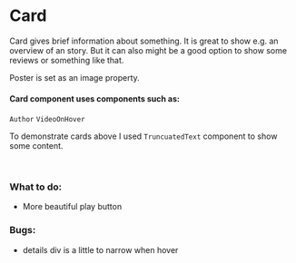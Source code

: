 

<Meta title="Components/Card" component={Card}/>

# Card 

Card gives brief information about something. 
It is great to show e.g. an overview of an story. But it can also might be a good option to show some 
reviews or something like that.
<br/>

<Story name="default">
    <Card title='Lorem Ipsum'>
        <TruncuatedText 
                lines={3} 
                text='Lorem ipsum dolor sit amet, consectetur adipiscing elit, sed do eiusmod tempor incididunt ut labore et dolore magna aliqua. Ut enim ad minim veniam, quis nostrud exercitation ullamco laboris nisi ut aliquip ex ea commodo consequat. Duis aute irure dolor in reprehenderit in voluptate velit esse cillum dolore eu fugiat nulla pariatur. Excepteur sint occaecat cupidatat non proident, sunt in culpa qui officia deserunt mollit anim id est laborum.'
        />
    </Card>
</Story>

<Props of={Card} />

<Story name="with image">
  <Card 
        title='Lorem Ipsum'
        subtitle='dot amoret'
        author={{
            name: 'Angelo Wise',
            image: 'https://images.unsplash.com/photo-1542345812-d98b5cd6cf98?ixlib=rb-1.2.1&ixid=eyJhcHBfaWQiOjEyMDd9&auto=format&fit=crop&w=634&q=80'
        }}
        date='22.06.2018'
        image='https://images.unsplash.com/photo-1527824404775-dce343118ebc?ixlib=rb-1.2.1&ixid=eyJhcHBfaWQiOjEyMDd9&auto=format&fit=crop&w=1050&q=80'
    >
        <TruncuatedText 
                lines={3} 
                text='Lorem ipsum dolor sit amet, consectetur adipiscing elit, sed do eiusmod tempor incididunt ut labore et dolore magna aliqua. Ut enim ad minim veniam, quis nostrud exercitation ullamco laboris nisi ut aliquip ex ea commodo consequat. Duis aute irure dolor in reprehenderit in voluptate velit esse cillum dolore eu fugiat nulla pariatur. Excepteur sint occaecat cupidatat non proident, sunt in culpa qui officia deserunt mollit anim id est laborum.'
        />
    </Card>
</Story>


<Story name="with video">
  <Card 
        title='Lorem Ipsum'
        subtitle='dot amoret'
        author={{
            name: 'Angelo Wise',
            image: 'https://images.unsplash.com/photo-1542345812-d98b5cd6cf98?ixlib=rb-1.2.1&ixid=eyJhcHBfaWQiOjEyMDd9&auto=format&fit=crop&w=634&q=80'
        }}
        date='22.06.2018'
        image='https://images.unsplash.com/photo-1580829853878-747e56cd8637?ixlib=rb-1.2.1&ixid=eyJhcHBfaWQiOjEyMDd9&auto=format&fit=crop&w=1349&q=80'
        video='http://commondatastorage.googleapis.com/gtv-videos-bucket/sample/BigBuckBunny.mp4'
    >
        <TruncuatedText 
                lines={3} 
                text='Lorem ipsum dolor sit amet, consectetur adipiscing elit, sed do eiusmod tempor incididunt ut labore et dolore magna aliqua. Ut enim ad minim veniam, quis nostrud exercitation ullamco laboris nisi ut aliquip ex ea commodo consequat. Duis aute irure dolor in reprehenderit in voluptate velit esse cillum dolore eu fugiat nulla pariatur. Excepteur sint occaecat cupidatat non proident, sunt in culpa qui officia deserunt mollit anim id est laborum.'
        />
    </Card>
</Story>

Poster is set as an image property.


#### Card component uses components such as:
`Author`
`VideoOnHover`

To demonstrate cards above I used `TruncuatedText` component to show some content.

<br/>

### What to do:
- More beautiful play button
### Bugs:
- details div is a little to narrow when hover

